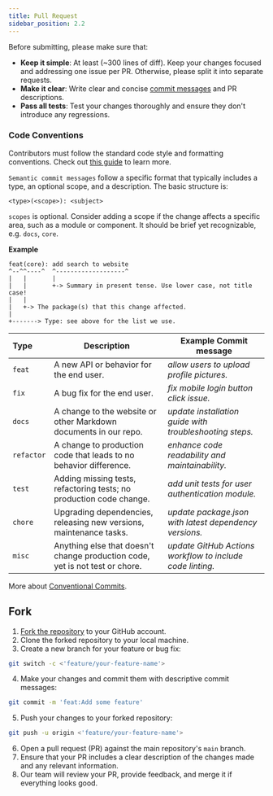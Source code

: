 ```yaml
---
title: Pull Request
sidebar_position: 2.2
---
```



<!-- import ComingSoon from "@site/src/components/ComingSoon"; -->

<!-- <ComingSoon /> -->

Before submitting, please make sure that:

- **Keep it simple**: At least (~300 lines of diff). Keep your changes focused and addressing one issue per PR. Otherwise, please split it into separate requests.
- **Make it clear**: Write clear and concise [commit messages](#semantic-commit-messages) and PR descriptions.
- **Pass all tests**: Test your changes thoroughly and ensure they don't introduce any regressions.




### Code Conventions
Contributors must follow the standard code style and formatting conventions. Check out [this guide](https://mkeithx.pages.dev/community/styling-guide) to learn more.

`Semantic commit messages` follow a specific format that typically includes a type, an optional scope, and a description. The basic structure is:

```
<type>(<scope>): <subject>
```
`scopes` is optional. Consider adding a scope if the change affects a specific area, such as a module or component. It should be brief yet recognizable, e.g. `docs`, `core`.

**Example**

```
feat(core): add search to website
^--^^----^  ^-------------------^
|   |       |
|   |       +-> Summary in present tense. Use lower case, not title case!
|   |
|   +-> The package(s) that this change affected.
|
+-------> Type: see above for the list we use.
```

| Type     | Description                                                                  | Example Commit message                                                               |
| :-------- | ---------------------------------------------------------------------------- | ---------------------------------------------------------------------- |
| `feat`     | A new API or behavior for the end user.                                      | _allow users to upload profile pictures._             |
| `fix`      | A bug fix for the end user.                                                  | _fix mobile login button click issue._ |
| `docs`     | A change to the website or other Markdown documents in our repo.             | _update installation guide with troubleshooting steps._      |
| `refactor` | A change to production code that leads to no behavior difference.            | _enhance code readability and maintainability._            |
| `test`     | Adding missing tests, refactoring tests; no production code change.          | _add unit tests for user authentication module._                       |
| `chore`    | Upgrading dependencies, releasing new versions, maintenance tasks.           | _update package.json with latest dependency versions._                |
| `misc`     | Anything else that doesn't change production code, yet is not test or chore. | _update GitHub Actions workflow to include code linting._               |

More about [Conventional Commits](https://www.conventionalcommits.org/en/v1.0.0/#examples).



## Fork

1. [Fork the repository](https://github.com/mkeithX/mkeithx.github.io/fork) to your GitHub account.
2. Clone the forked repository to your local machine.
3. Create a new branch for your feature or bug fix:


```bash
git switch -c <'feature/your-feature-name'>
```

4. Make your changes and commit them with descriptive commit messages:

```bash
git commit -m 'feat:Add some feature'
```

5. Push your changes to your forked repository:

```bash
git push -u origin <'feature/your-feature-name'>
```

6. Open a pull request (PR) against the main repository's `main` branch.
7. Ensure that your PR includes a clear description of the changes made and any relevant information.
8. Our team will review your PR, provide feedback, and merge it if everything looks good.